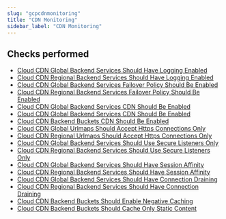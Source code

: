 ```yaml
---
slug: "gcpcdnmonitoring"
title: "CDN Monitoring"
sidebar_label: "CDN Monitoring"
---
```


## Checks performed

- [Cloud CDN Global Backend Services Should Have Logging Enabled](gcpcdnmonitoring/rules/cdn_global_backend_services_logging_enabled) 
- [Cloud CDN Regional Backend Services Should Have Logging Enabled](gcpcdnmonitoring/rules/cdn_regional_backend_services_logging_enabled) 
- [Cloud CDN Global Backend Services Failover Policy Should Be Enabled](gcpcdnmonitoring/rules/cdn_global_backend_services_failover_policy_enabled) 
- [Cloud CDN Regional Backend Services Failover Policy Should Be Enabled](gcpcdnmonitoring/rules/cdn_regional_backend_services_failover_policy_enabled) 
- [Cloud CDN Global Backend Services CDN Should Be Enabled](gcpcdnmonitoring/rules/cdn_global_backend_services_cdn_enabled) 
- [Cloud CDN Global Backend Services CDN Should Be Enabled](gcpcdnmonitoring/rules/cdn_regional_backend_services_cdn_enabled) 
- [Cloud CDN Backend Buckets CDN Should Be Enabled](gcpcdnmonitoring/rules/cdn_backend_buckets_cdn_enabled) 
- [Cloud CDN Global Urlmaps Should Accept Https Connections Only](gcpcdnmonitoring/rules/cdn_global_urlmaps_accept_https_only) 
- [Cloud CDN Regional Urlmaps Should Accept Https Connections Only](gcpcdnmonitoring/rules/cdn_regional_urlmaps_accept_https_only) 
- [Cloud CDN Global Backend Services Should Use Secure Listeners Only](gcpcdnmonitoring/rules/cdn_global_backend_services_use_secure_listeners_only) 
- [Cloud CDN Regional Backend Services Should Use Secure Listeners Only](gcpcdnmonitoring/rules/cdn_regional_backend_services_use_secure_listeners_only) 
- [Cloud CDN Global Backend Services Should Have Session Affinity](gcpcdnmonitoring/rules/cdn_global_backend_services_have_session_affinity) 
- [Cloud CDN Regional Backend Services Should Have Session Affinity](gcpcdnmonitoring/rules/cdn_regional_backend_services_have_session_affinity) 
- [Cloud CDN Global Backend Services Should Have Connection Draining](gcpcdnmonitoring/rules/cdn_global_backend_services_have_connection_draining) 
- [Cloud CDN Regional Backend Services Should Have Connection Draining](gcpcdnmonitoring/rules/cdn_regional_backend_services_have_connection_draining) 
- [Cloud CDN Backend Buckets Should Enable Negative Caching](gcpcdnmonitoring/rules/cdn_backend_buckets_enable_negative_caching) 
- [Cloud CDN Backend Buckets Should Cache Only Static Content](gcpcdnmonitoring/rules/cdn_backend_buckets_cache_static_content) 

